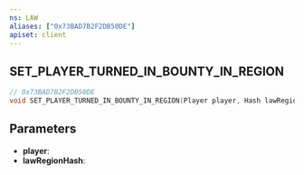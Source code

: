 ```yaml
---
ns: LAW
aliases: ["0x73BAD7B2F2DB50DE"]
apiset: client
---
```

## SET_PLAYER_TURNED_IN_BOUNTY_IN_REGION

```c
// 0x73BAD7B2F2DB50DE
void SET_PLAYER_TURNED_IN_BOUNTY_IN_REGION(Player player, Hash lawRegionHash);
```


## Parameters
* **player**:
* **lawRegionHash**: